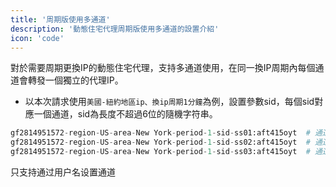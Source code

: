 ```yaml
---
title: '周期版使用多通道'
description: '動態住宅代理周期版使用多通道的設置介紹'
icon: 'code'
---
```


對於需要周期更換IP的動態住宅代理，支持多通道使用，在同一換IP周期內每個通道會轉發一個獨立的代理IP。

- 以本次請求使用`美國-紐約地區ip、換ip周期1分鐘`為例，設置參數sid，每個sid對應一個通道，sid為長度不超過6位的隨機字符串。

```python 程式碼範例
gf2814951572-region-US-area-New York-period-1-sid-ss01:aft415oyt  # 通道一
gf2814951572-region-US-area-New York-period-1-sid-ss02:aft415oyt  # 通道二
gf2814951572-region-US-area-New York-period-1-sid-ss03:aft415oyt  # 通道三
```

<Warning>只支持通过用户名设置通道</Warning>

